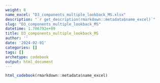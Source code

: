```yaml
---
weight: 8
name_excel: "D3_components_multiple_lookback_MS.xlsx"
description: "`r get_description(rmarkdown::metadata$name_excel)`"
slug: "D3_components_multiple_lookback_MS"
datetime: 1.706792e+09
title: D3_components_multiple_lookback_MS
author: ''
date: '2024-02-01'
categories: []
tags: []
archetype: codebook
output: html_document
---
```


```r
html_codebook(rmarkdown::metadata$name_excel)
```
